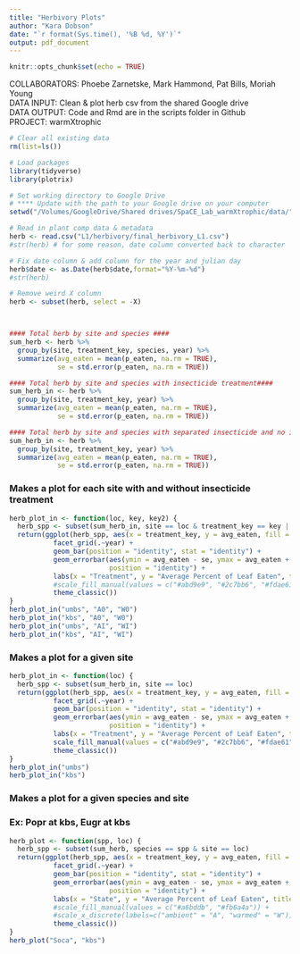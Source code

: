 ```yaml
---
title: "Herbivory Plots"
author: "Kara Dobson"
date: "`r format(Sys.time(), '%B %d, %Y')`"
output: pdf_document
---
```


```r
knitr::opts_chunk$set(echo = TRUE)
```

COLLABORATORS: Phoebe Zarnetske, Mark Hammond, Pat Bills, Moriah Young  
DATA INPUT: Clean & plot herb csv from the shared Google drive  
DATA OUTPUT: Code and Rmd are in the scripts folder in Github  
PROJECT: warmXtrophic  

```r
# Clear all existing data
rm(list=ls())

# Load packages
library(tidyverse)
library(plotrix)

# Set working directory to Google Drive
# **** Update with the path to your Google drive on your computer
setwd("/Volumes/GoogleDrive/Shared drives/SpaCE_Lab_warmXtrophic/data/")

# Read in plant comp data & metadata
herb <- read.csv("L1/herbivory/final_herbivory_L1.csv")
#str(herb) # for some reason, date column converted back to character

# Fix date column & add column for the year and julian day
herb$date <- as.Date(herb$date,format="%Y-%m-%d")
#str(herb)

# Remove weird X column
herb <- subset(herb, select = -X)



#### Total herb by site and species ####
sum_herb <- herb %>%
  group_by(site, treatment_key, species, year) %>%
  summarize(avg_eaten = mean(p_eaten, na.rm = TRUE),
            se = std.error(p_eaten, na.rm = TRUE))

#### Total herb by site and species with insecticide treatment####
sum_herb_in <- herb %>%
  group_by(site, treatment_key, year) %>%
  summarize(avg_eaten = mean(p_eaten, na.rm = TRUE),
            se = std.error(p_eaten, na.rm = TRUE))

#### Total herb by site and species with separated insecticide and no insecticide####
sum_herb_in <- herb %>%
  group_by(site, treatment_key, year) %>%
  summarize(avg_eaten = mean(p_eaten, na.rm = TRUE),
            se = std.error(p_eaten, na.rm = TRUE))
```

### Makes a plot for each site with and without insecticide treatment
```r
herb_plot_in <- function(loc, key, key2) { 
  herb_spp <- subset(sum_herb_in, site == loc & treatment_key == key | site== loc & treatment_key == key2)
  return(ggplot(herb_spp, aes(x = treatment_key, y = avg_eaten, fill = treatment_key)) +
           facet_grid(.~year) +
           geom_bar(position = "identity", stat = "identity") +
           geom_errorbar(aes(ymin = avg_eaten - se, ymax = avg_eaten + se), width = 0.2,
                         position = "identity") +
           labs(x = "Treatment", y = "Average Percent of Leaf Eaten", title = loc) +
           #scale_fill_manual(values = c("#abd9e9", "#2c7bb6", "#fdae61", "#d7191c")) +
           theme_classic())
}
herb_plot_in("umbs", "A0", "W0")
herb_plot_in("kbs", "A0", "W0")
herb_plot_in("umbs", "AI", "WI")
herb_plot_in("kbs", "AI", "WI")
```

### Makes a plot for a given site
```r
herb_plot_in <- function(loc) { 
  herb_spp <- subset(sum_herb_in, site == loc)
  return(ggplot(herb_spp, aes(x = treatment_key, y = avg_eaten, fill = treatment_key)) +
           facet_grid(.~year) +
           geom_bar(position = "identity", stat = "identity") +
           geom_errorbar(aes(ymin = avg_eaten - se, ymax = avg_eaten + se), width = 0.2,
                         position = "identity") +
           labs(x = "Treatment", y = "Average Percent of Leaf Eaten", title = loc) +
           scale_fill_manual(values = c("#abd9e9", "#2c7bb6", "#fdae61", "#d7191c")) +
           theme_classic())
}
herb_plot_in("umbs")
herb_plot_in("kbs")
```

### Makes a plot for a given species and site
### Ex: Popr at kbs, Eugr at kbs
```r
herb_plot <- function(spp, loc) { 
  herb_spp <- subset(sum_herb, species == spp & site == loc)
  return(ggplot(herb_spp, aes(x = treatment_key, y = avg_eaten, fill = treatment_key)) +
           facet_grid(.~year) +
           geom_bar(position = "identity", stat = "identity") +
           geom_errorbar(aes(ymin = avg_eaten - se, ymax = avg_eaten + se), width = 0.2,
                         position = "identity") +
           labs(x = "State", y = "Average Percent of Leaf Eaten", title = spp) +
           #scale_fill_manual(values = c("#a6bddb", "#fb6a4a")) +
           #scale_x_discrete(labels=c("ambient" = "A", "warmed" = "W")) +
           theme_classic())
}
herb_plot("Soca", "kbs")
```